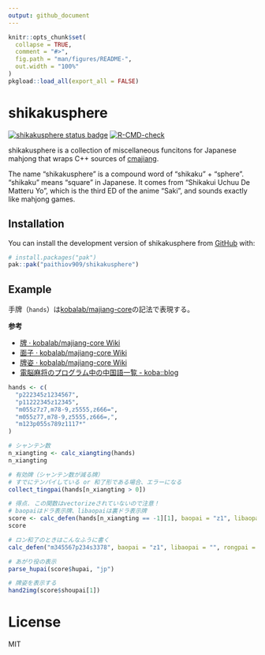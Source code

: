 ```yaml
---
output: github_document
---
```


<!-- README.md is generated from README.Rmd. Please edit that file -->

```r
knitr::opts_chunk$set(
  collapse = TRUE,
  comment = "#>",
  fig.path = "man/figures/README-",
  out.width = "100%"
)
pkgload::load_all(export_all = FALSE)
```

# shikakusphere

<!-- badges: start -->
[![shikakusphere status badge](https://paithiov909.r-universe.dev/badges/shikakusphere)](https://paithiov909.r-universe.dev/shikakusphere)
[![R-CMD-check](https://github.com/paithiov909/shikakusphere/actions/workflows/R-CMD-check.yaml/badge.svg)](https://github.com/paithiov909/shikakusphere/actions/workflows/R-CMD-check.yaml)
<!-- badges: end -->

shikakusphere is a collection of miscellaneous funcitons for Japanese mahjong that wraps C++ sources of [cmajiang](https://github.com/TadaoYamaoka/cmajiang).

The name "shikakusphere" is a compound word of "shikaku" + "sphere". "shikaku" means "square" in Japanese.
It comes from "Shikakui Uchuu De Matteru Yo", which is the third ED of the anime "Saki", and sounds exactly like mahjong games.

## Installation

You can install the development version of shikakusphere from [GitHub](https://github.com/) with:

``` r
# install.packages("pak")
pak::pak("paithiov909/shikakusphere")
```

## Example

手牌（`hands`）は[kobalab/majiang-core](https://github.com/kobalab/majiang-core)の記法で表現する。

**参考**

- [牌 · kobalab/majiang-core Wiki](https://github.com/kobalab/majiang-core/wiki/%E7%89%8C)
- [面子 · kobalab/majiang-core Wiki](https://github.com/kobalab/majiang-core/wiki/%E9%9D%A2%E5%AD%90)
- [牌姿 · kobalab/majiang-core Wiki](https://github.com/kobalab/majiang-core/wiki/%E7%89%8C%E5%A7%BF)
- [電脳麻将のプログラム中の中国語一覧 - koba::blog](https://blog.kobalab.net/entry/20170722/1500688645)

```r
hands <- c(
  "p222345z1234567",
  "p11222345z12345",
  "m055z7z7,m78-9,z5555,z666=",
  "m055z77,m78-9,z5555,z666=,",
  "m123p055s789z1117*"
)

# シャンテン数
n_xiangting <- calc_xiangting(hands)
n_xiangting

# 有効牌（シャンテン数が減る牌）
# すでにテンパイしている or 和了形である場合、エラーになる
collect_tingpai(hands[n_xiangting > 0])

# 得点. この関数はvectorizeされていないので注意！
# baopaiはドラ表示牌、libaopaiは裏ドラ表示牌
score <- calc_defen(hands[n_xiangting == -1][1], baopai = "z1", libaopai = "")
score

# ロン和了のときはこんなふうに書く
calc_defen("m345567p234s3378", baopai = "z1", libaopai = "", rongpai = "s9=")

# あがり役の表示
parse_hupai(score$hupai, "jp")

# 牌姿を表示する
hand2img(score$shoupai[1])
```

# License

MIT
